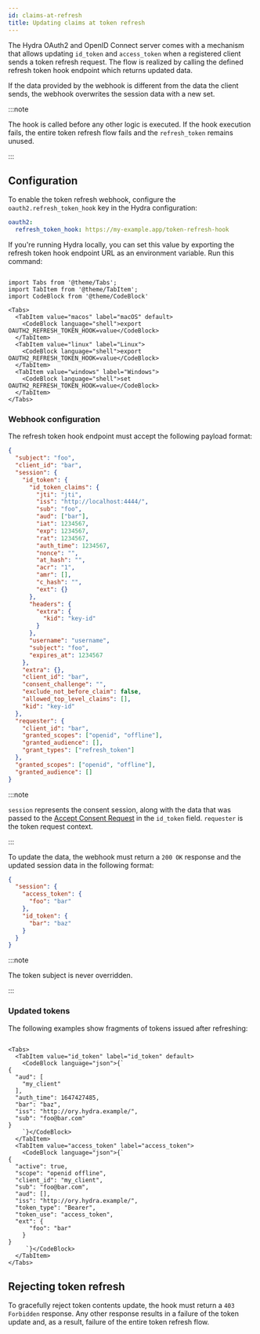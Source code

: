 ```yaml
---
id: claims-at-refresh
title: Updating claims at token refresh
---
```


The Hydra OAuth2 and OpenID Connect server comes with a mechanism that allows updating `id_token` and `access_token` when a
registered client sends a token refresh request. The flow is realized by calling the defined refresh token hook endpoint which
returns updated data.

If the data provided by the webhook is different from the data the client sends, the webhook overwrites the session data with a
new set.

:::note

The hook is called before any other logic is executed. If the hook execution fails, the entire token refresh flow fails and the
`refresh_token` remains unused.

:::

## Configuration

To enable the token refresh webhook, configure the `oauth2.refresh_token_hook` key in the Hydra configuration:

```yaml
oauth2:
  refresh_token_hook: https://my-example.app/token-refresh-hook
```

If you're running Hydra locally, you can set this value by exporting the refresh token hook endpoint URL as an environment
variable. Run this command:

```mdx-code-block

import Tabs from '@theme/Tabs';
import TabItem from '@theme/TabItem';
import CodeBlock from '@theme/CodeBlock'

<Tabs>
  <TabItem value="macos" label="macOS" default>
    <CodeBlock language="shell">export OAUTH2_REFRESH_TOKEN_HOOK=value</CodeBlock>
  </TabItem>
  <TabItem value="linux" label="Linux">
    <CodeBlock language="shell">export OAUTH2_REFRESH_TOKEN_HOOK=value</CodeBlock>
  </TabItem>
  <TabItem value="windows" label="Windows">
    <CodeBlock language="shell">set OAUTH2_REFRESH_TOKEN_HOOK=value</CodeBlock>
  </TabItem>
</Tabs>
```

### Webhook configuration

The refresh token hook endpoint must accept the following payload format:

```json
{
  "subject": "foo",
  "client_id": "bar",
  "session": {
    "id_token": {
      "id_token_claims": {
        "jti": "jti",
        "iss": "http://localhost:4444/",
        "sub": "foo",
        "aud": ["bar"],
        "iat": 1234567,
        "exp": 1234567,
        "rat": 1234567,
        "auth_time": 1234567,
        "nonce": "",
        "at_hash": "",
        "acr": "1",
        "amr": [],
        "c_hash": "",
        "ext": {}
      },
      "headers": {
        "extra": {
          "kid": "key-id"
        }
      },
      "username": "username",
      "subject": "foo",
      "expires_at": 1234567
    },
    "extra": {},
    "client_id": "bar",
    "consent_challenge": "",
    "exclude_not_before_claim": false,
    "allowed_top_level_claims": [],
    "kid": "key-id"
  },
  "requester": {
    "client_id": "bar",
    "granted_scopes": ["openid", "offline"],
    "granted_audience": [],
    "grant_types": ["refresh_token"]
  },
  "granted_scopes": ["openid", "offline"],
  "granted_audience": []
}
```

:::note

`session` represents the consent session, along with the data that was passed to the
[Accept Consent Request](https://www.ory.sh/docs/hydra/reference/api#operation/acceptConsentRequest) in the `id_token` field.
`requester` is the token request context.

:::

To update the data, the webhook must return a `200 OK` response and the updated session data in the following format:

```json
{
  "session": {
    "access_token": {
      "foo": "bar"
    },
    "id_token": {
      "bar": "baz"
    }
  }
}
```

:::note

The token subject is never overridden.

:::

### Updated tokens

The following examples show fragments of tokens issued after refreshing:

```mdx-code-block

<Tabs>
  <TabItem value="id_token" label="id_token" default>
    <CodeBlock language="json">{`
{
  "aud": [
    "my_client"
  ],
  "auth_time": 1647427485,
  "bar": "baz",
  "iss": "http://ory.hydra.example/",
  "sub": "foo@bar.com"
}
    `}</CodeBlock>
  </TabItem>
  <TabItem value="access_token" label="access_token">
    <CodeBlock language="json">{`
{
  "active": true,
  "scope": "openid offline",
  "client_id": "my_client",
  "sub": "foo@bar.com",
  "aud": [],
  "iss": "http://ory.hydra.example/",
  "token_type": "Bearer",
  "token_use": "access_token",
  "ext": {
      "foo": "bar"
    }
}
     `}</CodeBlock>
  </TabItem>
</Tabs>
```

## Rejecting token refresh

To gracefully reject token contents update, the hook must return a `403 Forbidden` response. Any other response results in a
failure of the token update and, as a result, failure of the entire token refresh flow.
